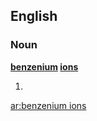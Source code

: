 ==English==

===Noun===
'''[[benzenium]] [[ions]]'''

# {{plural of|[[benzenium ion]]}}

[[ar:benzenium ions]]
